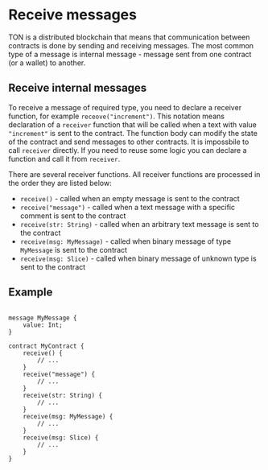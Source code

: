 # Receive messages

TON is a distributed blockchain that means that communication between contracts is done by sending and receiving messages. The most common type of a message is internal message - message sent from one contract (or a wallet) to another.

## Receive internal messages

To receive a message of required type, you need to declare a receiver function, for example `receove("increment")`. This notation means declaration of a `receiver` function that will be called when a text with value `"increment"` is sent to the contract. The function body can modify the state of the contract and send messages to other contracts. It is impossbile to call `receiver` directly. If you need to reuse some logic you can declare a function and call it from `receiver`.

There are several receiver functions. All receiver functions are processed in the order they are listed below:
* `receive()` - called when an empty message is sent to the contract
* `receive("message")` - called when a text message with a specific comment is sent to the contract
* `receive(str: String)` - called when an arbitrary text message is sent to the contract
* `receive(msg: MyMessage)` - called when binary message of type `MyMessage` is sent to the contract
* `receive(msg: Slice)` - called when binary message of unknown type is sent to the contract


## Example

```tact

message MyMessage {
    value: Int;
}

contract MyContract {
    receive() {
        // ...
    }
    receive("message") {
        // ...
    }
    receive(str: String) {
        // ...
    }
    receive(msg: MyMessage) {
        // ...
    }
    receive(msg: Slice) {
        // ...
    }
}
```